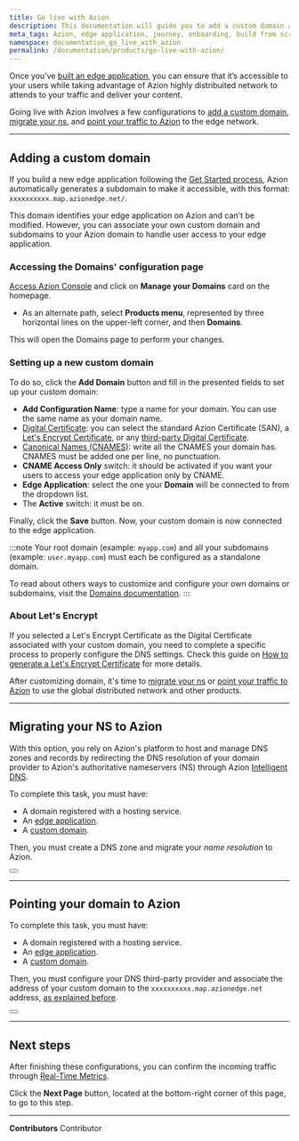 ```yaml
---
title: Go live with Azion
description: This documentation will guide you to add a custom domain and point your traffic to Azion's network.
meta_tags: Azion, edge application, journey, onboarding, build from scratch, domain, traffic
namespace: documentation_go_live_with_azion
permalink: /documentation/products/go-live-with-azion/
---
```



Once you’ve [built an edge application](/en/documentation/products/guides/build/overview/), you can ensure that it’s accessible to your users while taking advantage of Azion highly distribuited network to attends to your traffic and deliver your content.

Going live with Azion involves a few configurations to [add a custom domain](#adding-a-custom-domain), [migrate your ns](#migrating-your-ns-to-azion), and [point your traffic to Azion](#pointing-your-domain-to-azion) to the edge network.

---

## Adding a custom domain

If you build a new edge application following the [Get Started process](/en/documentation/products/get-started/), Azion automatically generates a subdomain to make it accessible, with this format: `xxxxxxxxxx.map.azionedge.net/`. 

This domain identifies your edge application on Azion and can't be modified. However, you can associate your own custom domain and subdomains to your Azion domain to handle user access to your edge application.

### Accessing the Domains' configuration page

[Access Azion Console](https://console.azion.com/) and click on **Manage your Domains** card on the homepage.

- As an alternate path, select **Products menu**, represented by three horizontal lines on the upper-left corner, and then **Domains**.

This will open the Domains page to perform your changes.

### Setting up a new custom domain

To do so, click the **Add Domain** button and fill in the presented fields to set up your custom domain:

- **Add Configuration Name**: type a name for your domain. You can use the same name as your domain name.
- [Digital Certificate](/en/documentation/products/build/edge-application/digital-certificates/): you can select the standard Azion Certificate (SAN), a [Let's Encrypt Certificate](/en/documentation/products/guides/how-to-generate-a-lets-encrypt-certificate/), or any [third-party Digital Certificate](/en/documentation/products/guides/create-a-digital-certificate/).
- [Canonical Names (CNAMES)](/en/documentation/products/build/edge-application/domains/#cname): write all the CNAMES your domain has. CNAMES must be added one per line, no punctuation.
- **CNAME Access Only** switch: it should be activated if you want your users to access your edge application only by CNAME.
- **Edge Application**: select the one your **Domain** will be connected to from the dropdown list.
- The **Active** switch: it must be on.

Finally, click the **Save** button. Now, your custom domain is now connected to the edge application. 

:::note
Your root domain (example: `myapp.com`) and all your subdomains (example: `user.myapp.com`) must each be configured as a standalone domain.

To read about others ways to customize and configure your own domains or subdomains, visit the [Domains documentation](/en/documentation/products/guides/configure-a-domain/).
:::

### About Let's Encrypt
If you selected a Let's Encrypt Certificate as the Digital Certificate associated with your custom domain, you need to complete a specific process to properly configure the DNS settings. Check this guide on [How to generate a Let's Encrypt Certificate](/en/documentation/products/guides/how-to-generate-a-lets-encrypt-certificate/) for more details.

After customizing domain, it's time to [migrate your ns](#migrating-your-ns-to-azion) or [point your traffic to Azion](#pointing-your-domain-to-azion) to use the global distributed network and other products.

---

## Migrating your NS to Azion 

With this option, you rely on Azion's platform to host and manage DNS zones and records by redirecting the DNS resolution of your domain provider to Azion's authoritative nameservers (NS) through Azion [Intelligent DNS](/en/documentation/products/secure/intelligent-dns/).

To complete this task, you must have:

- A domain registered with a hosting service.
- An [edge application](/en/documentation/products/guides/build/build-an-application/).
- A [custom domain](/en/documentation/products/guides/configure-a-domain/).

Then, you must create a DNS zone and migrate your *name resolution* to Azion.

<Button href="/en/documentation/products/guides/migrate-ns-to-azion/" text="Go to Migrate your NS to Azion guide" variant="secondary">

</Button>

---

## Pointing your domain to Azion

To complete this task, you must have:

- A domain registered with a hosting service.
- An [edge application](/en/documentation/products/guides/build/build-an-application/).
- A [custom domain](/en/documentation/products/guides/configure-a-domain/).

Then, you must configure your DNS third-party provider and associate the address of your custom domain to the `xxxxxxxxxx.map.azionedge.net` address, [as explained before](#adding-a-custom-domain).

<Button href="/en/documentation/products/guides/point-domain-to-azion/" text="Go to Point your domain to Azion guide" variant="secondary">

</Button>

---

## Next steps

After finishing these configurations, you can confirm the incoming traffic through [Real-Time Metrics](/en/documentation/products/observe/real-time-metrics/).

Click the **Next Page** button, located at the bottom-right corner of this page, to go to this step.



---


**Contributors** <ContributorList>Contributor</ContributorList>
